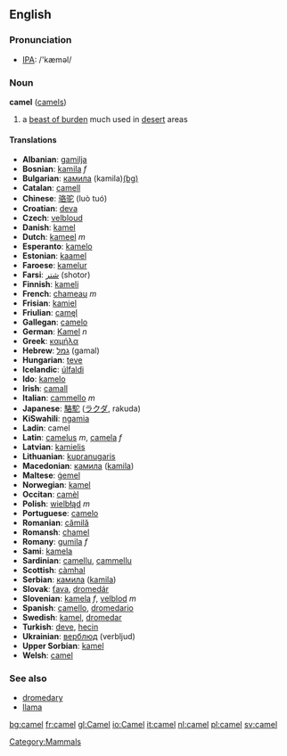 ==English==
=== Pronunciation ===
*[[w:IPA|IPA]]: /'kæməl/

=== Noun ===
'''camel''' ([[camels]])

# a [[beast of burden]] much used in [[desert]] areas

==== Translations ====
*'''Albanian''': [[gamilja]]
*'''Bosnian''': [[kamila]] ''f''
*'''Bulgarian''': [[камила]] (kamila)[[:bg:камила|(bg)]]
*'''Catalan''': [[camell]]
*'''Chinese''': [[骆驼]] (luò tuó)
*'''Croatian''': [[deva]]
*'''Czech''': [[velbloud]]
*'''Danish''': [[kamel]]
*'''Dutch''': [[kameel]] ''m''
*'''Esperanto''': [[kamelo]]
*'''Estonian''': [[kaamel]]
*'''Faroese''': [[kamelur]]
*'''Farsi''': [[شتر]] (shotor)
*'''Finnish''': [[kameli]]
*'''French''': [[chameau]] ''m''
*'''Frisian''': [[kamiel]]
*'''Friulian''': [[camęl]]
*'''Gallegan''': [[camelo]]
*'''German''': [[Kamel]] ''n''
*'''Greek''': [[καμήλα]]
*'''Hebrew''': [[גמל]] (gamal)
*'''Hungarian''': [[teve]]
*'''Icelandic''': [[úlfaldi]]
*'''Ido''': [[kamelo]]
*'''Irish''': [[camall]]
*'''Italian''': [[cammello]] ''m''
*'''Japanese''': [[駱駝]] ([[ラクダ]], rakuda)
*'''KiSwahili''': [[ngamia]]
*'''Ladin''': camel
*'''Latin''': [[camelus]] ''m'', [[camela]] ''f''
*'''Latvian''': [[kamielis]]
*'''Lithuanian''': [[kupranugaris]]
*'''Macedonian''': [[камила]] ([[kamila]])
*'''Maltese''': [[ġemel]]
*'''Norwegian''': [[kamel]]
*'''Occitan''': [[camèl]]
*'''Polish''': [[wielbłąd]] ''m''
*'''Portuguese''': [[camelo]]
*'''Romanian''': [[cămilă]]
*'''Romansh''': [[chamel]]
*'''Romany''': [[gumila]] ''f''
*'''Sami''': [[kamela]]
*'''Sardinian''': [[camellu]], [[cammellu]]
*'''Scottish''': [[càmhal]]
*'''Serbian''': [[камила]] ([[kamila]])
*'''Slovak''': [[ťava]], [[dromedár]]
*'''Slovenian''': [[kamela]] ''f'', [[velblod]] ''m''
*'''Spanish''': [[camello]], [[dromedario]]
*'''Swedish''': [[kamel]], [[dromedar]]
*'''Turkish''': [[deve]], [[hecin]]
*'''Ukrainian''': [[верблюд]] (verbljud)
*'''Upper Sorbian''': [[kamel]]
*'''Welsh''': [[camel]]

===See also===
*[[dromedary]]
*[[llama]]

[[Category:Mammals]]

[[bg:camel]]
[[fr:camel]]
[[gl:Camel]]
[[io:Camel]]
[[it:camel]]
[[nl:camel]]
[[pl:camel]]
[[sv:camel]]